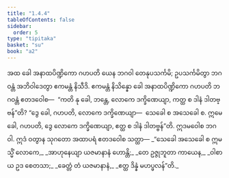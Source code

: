 ```yaml
---
title: "1.4.4"
tableOfContents: false
sidebar:
  order: 5
type: "tipitaka"
basket: "su"
book: "a2"
---
```



<DynamicBreadcrumb />

<Division number="36" book="a2">

<Paragraph number="76" book="a2">
အထ ခေါ အနာထပိဏ္ဍိကော ဂဟပတိ ယေန ဘဂဝါ တေနုပသင်္ကမိ; ဥပသင်္ကမိတွာ ဘဂဝန္တံ အဘိဝါဒေတွာ ဧကမန္တံ နိသီဒိ. ဧကမန္တံ နိသိန္နော ခေါ အနာထပိဏ္ဍိကော ဂဟပတိ ဘဂဝန္တံ ဧတဒဝေါစ—  “ကတိ နု ခေါ, ဘန္တေ, လောကေ ဒက္ခိဏေယျာ, ကတ္ထ စ ဒါနံ ဒါတဗ္ဗန်”တိ? “ဒွေ ခေါ, ဂဟပတိ, လောကေ ဒက္ခိဏေယျာ—  သေခေါ စ အသေခေါ စ. ဣမေ ခေါ, ဂဟပတိ, ဒွေ လောကေ ဒက္ခိဏေယျာ, ဧတ္ထ စ ဒါနံ ဒါတဗ္ဗန်”တိ.
</Paragraph>

<Paragraph number="77" book="a2">
ဣဒမဝေါစ ဘဂဝါ. ဣဒံ ဝတွာန သုဂတော အထာပရံ ဧတဒဝေါစ သတ္ထာ—
</Paragraph>

<Paragraph number="78" type="verses" book="a2">
_“သေခေါ အသေခေါ စ ဣမသ္မိံ လောကေ,_  
_အာဟုနေယျာ ယဇမာနာနံ ဟောန္တိ;_  
_တေ ဥဇ္ဇုဘူတာ ကာယေန,_  
_ဝါစာယ ဥဒ စေတသာ;_  
_ခေတ္တံ တံ ယဇမာနာနံ,_  
_ဧတ္ထ ဒိန္နံ မဟပ္ဖလန်”တိ._
</Paragraph>
</Division>